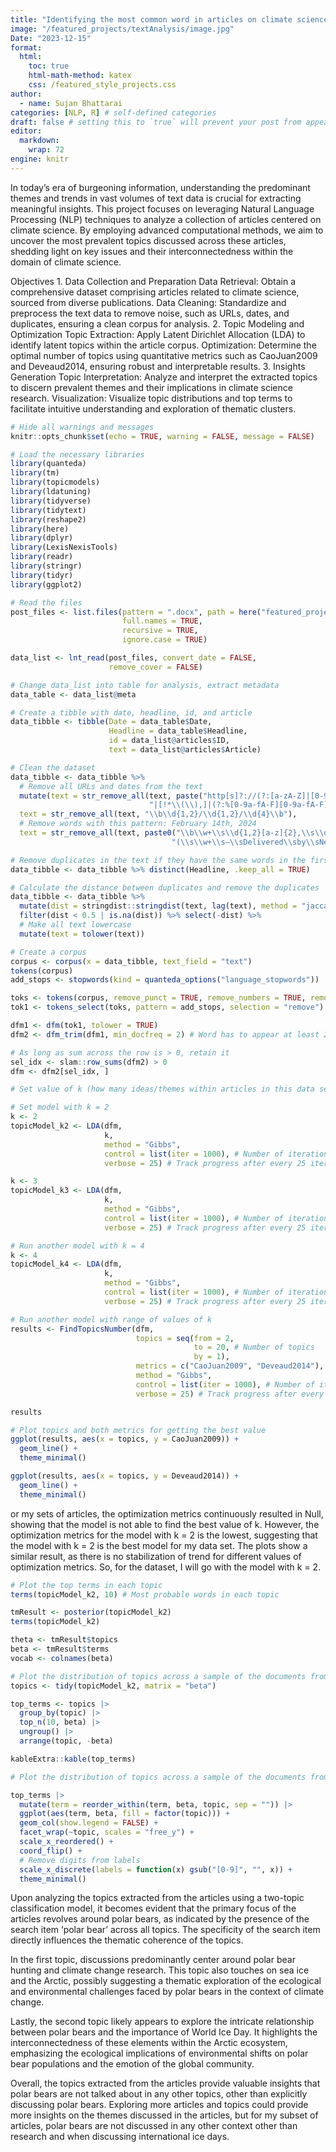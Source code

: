```yaml
---
title: "Identifying the most common word in articles on climate science"
image: "/featured_projects/textAnalysis/image.jpg"
Date: "2023-12-15"
format:
  html:
    toc: true
    html-math-method: katex
    css: /featured_style_projects.css
author:
  - name: Sujan Bhattarai
categories: [NLP, R] # self-defined categories
draft: false # setting this to `true` will prevent your post from appearing on your listing page until you're ready!
editor: 
  markdown: 
    wrap: 72
engine: knitr
---
```


In today's era of burgeoning information, understanding the predominant themes and trends in vast volumes of text data is crucial for extracting meaningful insights. This project focuses on leveraging Natural Language Processing (NLP) techniques to analyze a collection of articles centered on climate science. By employing advanced computational methods, we aim to uncover the most prevalent topics discussed across these articles, shedding light on key issues and their interconnectedness within the domain of climate science.

Objectives
1. Data Collection and Preparation
Data Retrieval: Obtain a comprehensive dataset comprising articles related to climate science, sourced from diverse publications.
Data Cleaning: Standardize and preprocess the text data to remove noise, such as URLs, dates, and duplicates, ensuring a clean corpus for analysis.
2. Topic Modeling and Optimization
Topic Extraction: Apply Latent Dirichlet Allocation (LDA) to identify latent topics within the article corpus.
Optimization: Determine the optimal number of topics using quantitative metrics such as CaoJuan2009 and Deveaud2014, ensuring robust and interpretable results.
3. Insights Generation
Topic Interpretation: Analyze and interpret the extracted topics to discern prevalent themes and their implications in climate science research.
Visualization: Visualize topic distributions and top terms to facilitate intuitive understanding and exploration of thematic clusters.


```r
# Hide all warnings and messages
knitr::opts_chunk$set(echo = TRUE, warning = FALSE, message = FALSE)

# Load the necessary libraries
library(quanteda)
library(tm)
library(topicmodels)
library(ldatuning)
library(tidyverse)
library(tidytext)
library(reshape2)
library(here)
library(dplyr)
library(LexisNexisTools)
library(readr)
library(stringr)
library(tidyr)
library(ggplot2)
```


```r
# Read the files
post_files <- list.files(pattern = ".docx", path = here("featured_projects/textanalysis/data"),
                         full.names = TRUE, 
                         recursive = TRUE, 
                         ignore.case = TRUE)

data_list <- lnt_read(post_files, convert_date = FALSE,
                      remove_cover = FALSE)
```


```r
# Change data_list into table for analysis, extract metadata
data_table <- data_list@meta

# Create a tibble with date, headline, id, and article
data_tibble <- tibble(Date = data_table$Date, 
                      Headline = data_table$Headline, 
                      id = data_list@articles$ID, 
                      text = data_list@articles$Article)

# Clean the dataset
data_tibble <- data_tibble %>% 
  # Remove all URLs and dates from the text
  mutate(text = str_remove_all(text, paste("http[s]?://(?:[a-zA-Z]|[0-9]|[$-_@.&+]",
                               "|[!*\\(\\),]|(?:%[0-9a-fA-F][0-9a-fA-F]))+")),
  text = str_remove_all(text, "\\b\\d{1,2}/\\d{1,2}/\\d{4}\\b"),
  # Remove words with this pattern: February 14th, 2024 
  text = str_remove_all(text, paste0("\\b\\w+\\s\\d{1,2}[a-z]{2},\\s\\d{4}\\s\\",
                                    "(\\s\\w+\\s—\\sDelivered\\sby\\sNewstex\\s\\)")))

# Remove duplicates in the text if they have the same words in the first 20 words
data_tibble <- data_tibble %>% distinct(Headline, .keep_all = TRUE)

# Calculate the distance between duplicates and remove the duplicates
data_tibble <- data_tibble %>%
  mutate(dist = stringdist::stringdist(text, lag(text), method = "jaccard")) %>% 
  filter(dist < 0.5 | is.na(dist)) %>% select(-dist) %>% 
  # Make all text lowercase
  mutate(text = tolower(text))


```

```r
# Create a corpus
corpus <- corpus(x = data_tibble, text_field = "text")
tokens(corpus)
add_stops <- stopwords(kind = quanteda_options("language_stopwords"))

toks <- tokens(corpus, remove_punct = TRUE, remove_numbers = TRUE, remove_url = TRUE)
tok1 <- tokens_select(toks, pattern = add_stops, selection = "remove") # Remove stop words

dfm1 <- dfm(tok1, tolower = TRUE)
dfm2 <- dfm_trim(dfm1, min_docfreq = 2) # Word has to appear at least 2 times to stay in matrix

# As long as sum across the row is > 0, retain it
sel_idx <- slam::row_sums(dfm2) > 0
dfm <- dfm2[sel_idx, ]

```


```r
# Set value of k (how many ideas/themes within articles in this data set)

# Set model with k = 2
k <- 2
topicModel_k2 <- LDA(dfm,
                     k,
                     method = "Gibbs",
                     control = list(iter = 1000), # Number of iterations
                     verbose = 25) # Track progress after every 25 iterations

k <- 3 
topicModel_k3 <- LDA(dfm,
                     k,
                     method = "Gibbs",
                     control = list(iter = 1000), # Number of iterations
                     verbose = 25) # Track progress after every 25 iterations

# Run another model with k = 4
k <- 4
topicModel_k4 <- LDA(dfm,
                     k,
                     method = "Gibbs",
                     control = list(iter = 1000), # Number of iterations
                     verbose = 25) # Track progress after every 25 iterations

# Run another model with range of values of k
results <- FindTopicsNumber(dfm,
                            topics = seq(from = 2,
                                         to = 20, # Number of topics
                                         by = 1),
                            metrics = c("CaoJuan2009", "Deveaud2014"),
                            method = "Gibbs",
                            control = list(iter = 1000), # Number of iterations
                            verbose = 25) # Track progress after every 25 iterations

results

```


```r
# Plot topics and both metrics for getting the best value
ggplot(results, aes(x = topics, y = CaoJuan2009)) +
  geom_line() +
  theme_minimal()

ggplot(results, aes(x = topics, y = Deveaud2014)) +
  geom_line() +
  theme_minimal()

```
or my sets of articles, the optimization metrics continuously resulted in Null, showing that the model is not able to find the best value of k. However, the optimization metrics for the model with k = 2 is the lowest, suggesting that the model with k = 2 is the best model for my data set. The plots show a similar result, as there is no stabilization of trend for different values of optimization metrics. So, for the dataset, I will go with the model with k = 2.

```r
# Plot the top terms in each topic
terms(topicModel_k2, 10) # Most probable words in each topic

tmResult <- posterior(topicModel_k2)
terms(topicModel_k2)

theta <- tmResult$topics
beta <- tmResult$terms
vocab <- colnames(beta)

# Plot the distribution of topics across a sample of the documents from beta
topics <- tidy(topicModel_k2, matrix = "beta")

top_terms <- topics |> 
  group_by(topic) |> 
  top_n(10, beta) |> 
  ungroup() |> 
  arrange(topic, -beta)

kableExtra::kable(top_terms)

# Plot the distribution of topics across a sample of the documents from theta

top_terms |> 
  mutate(term = reorder_within(term, beta, topic, sep = "")) |> 
  ggplot(aes(term, beta, fill = factor(topic))) +
  geom_col(show.legend = FALSE) +
  facet_wrap(~topic, scales = "free_y") +
  scale_x_reordered() +
  coord_flip() +
  # Remove digits from labels 
  scale_x_discrete(labels = function(x) gsub("[0-9]", "", x)) +
  theme_minimal()
```

Upon analyzing the topics extracted from the articles using a two-topic classification model, it becomes evident that the primary focus of the articles revolves around polar bears, as indicated by the presence of the search item 'polar bear' across all topics. The specificity of the search item directly influences the thematic coherence of the topics.

In the first topic, discussions predominantly center around polar bear hunting and climate change research. This topic also touches on sea ice and the Arctic, possibly suggesting a thematic exploration of the ecological and environmental challenges faced by polar bears in the context of climate change.

Lastly, the second topic likely appears to explore the intricate relationship between polar bears and the importance of World Ice Day. It highlights the interconnectedness of these elements within the Arctic ecosystem, emphasizing the ecological implications of environmental shifts on polar bear populations and the emotion of the global community.

Overall, the topics extracted from the articles provide valuable insights that polar bears are not talked about in any other topics, other than explicitly discussing polar bears. Exploring more articles and topics could provide more insights on the themes discussed in the articles, but for my subset of articles, polar bears are not discussed in any other context other than research and when discussing international ice days.


